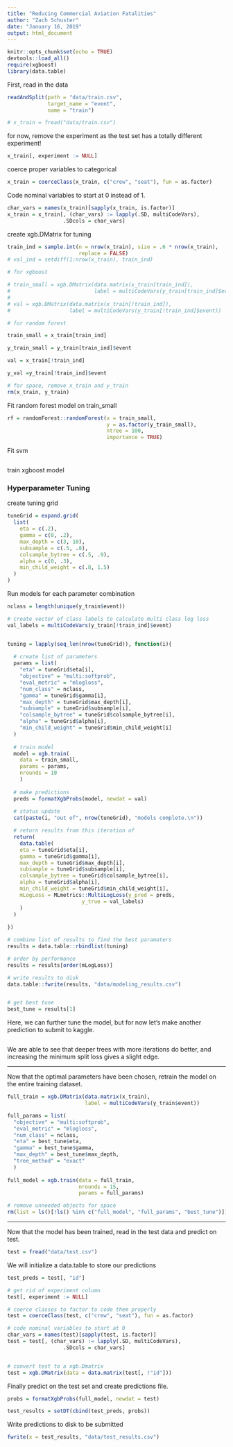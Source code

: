 ```yaml
---
title: "Reducing Commercial Aviation Fatalities"
author: "Zach Schuster"
date: "January 16, 2019"
output: html_document
---
```


```r
knitr::opts_chunk$set(echo = TRUE)
devtools::load_all()
require(xgboost)
library(data.table)
```


First, read in the data

```r

readAndSplit(path = "data/train.csv",
             target_name = "event",
             name = "train")

# x_train = fread("data/train.csv")

```


for now, remove the experiment as the test set has a totally different experiment!

```r
x_train[, experiment := NULL]

```


coerce proper variables to categorical
```r
x_train = coerceClass(x_train, c("crew", "seat"), fun = as.factor)

```



Code nominal variables to start at 0 instead of 1.

```r
char_vars = names(x_train)[sapply(x_train, is.factor)]
x_train = x_train[, (char_vars) := lapply(.SD, multiCodeVars),
                  .SDcols = char_vars]

```




create xgb.DMatrix for tuning
```r

train_ind = sample.int(n = nrow(x_train), size = .6 * nrow(x_train),
                       replace = FALSE)
# val_ind = setdiff(1:nrow(x_train), train_ind)

# for xgboost

# train_small = xgb.DMatrix(data.matrix(x_train[train_ind]),
#                           label = multiCodeVars(y_train[train_ind]$event))
# 
# val = xgb.DMatrix(data.matrix(x_train[!train_ind]),
#                   label = multiCodeVars(y_train[!train_ind]$event))
```

```r

# for random forest

train_small = x_train[train_ind]

y_train_small = y_train[train_ind]$event

val = x_train[!train_ind]

y_val =y_train[!train_ind]$event

# for space, remove x_train and y_train
rm(x_train, y_train)
```


Fit random forest model on train_small

```r

rf = randomForest::randomForest(x = train_small,
                                y = as.factor(y_train_small),
                                ntree = 100,
                                importance = TRUE)
```


Fit svm

```r

```


train xgboost model

### Hyperparameter Tuning

create tuning grid

```r
tuneGrid = expand.grid(
  list(
    eta = c(.2),
    gamma = c(0, .2),
    max_depth = c(3, 10),
    subsample = c(.5, .8),
    colsample_bytree = c(.5, .9),
    alpha = c(0, .3),
    min_child_weight = c(.8, 1.5)
  )
)
```

Run models for each parameter combination

```r
nclass = length(unique(y_train$event))

# create vector of class labels to calculate multi class log loss
val_labels = multiCodeVars(y_train[!train_ind]$event)


tuning = lapply(seq_len(nrow(tuneGrid)), function(i){
  
  # create list of parameters
  params = list(
    "eta" = tuneGrid$eta[i],
    "objective" = "multi:softprob",
    "eval_metric" = "mlogloss",
    "num_class" = nclass,
    "gamma" = tuneGrid$gamma[i],
    "max_depth" = tuneGrid$max_depth[i],
    "subsample" = tuneGrid$subsample[i],
    "colsample_bytree" = tuneGrid$colsample_bytree[i],
    "alpha" = tuneGrid$alpha[i],
    "min_child_weight" = tuneGrid$min_child_weight[i]
  )
  
  # train model
  model = xgb.train(
    data = train_small,
    params = params,
    nrounds = 10
    )
  
  # make predictions
  preds = formatXgbProbs(model, newdat = val)
  
  # status update
  cat(paste(i, "out of", nrow(tuneGrid), "models complete.\n"))

  # return results from this iteration of 
  return(
    data.table(
    eta = tuneGrid$eta[i],
    gamma = tuneGrid$gamma[i],
    max_depth = tuneGrid$max_depth[i],
    subsample = tuneGrid$subsample[i],
    colsample_bytree = tuneGrid$colsample_bytree[i],
    alpha = tuneGrid$alpha[i],
    min_child_weight = tuneGrid$min_child_weight[i],
    mLogLoss = MLmetrics::MultiLogLoss(y_pred = preds,
                        y_true = val_labels)
    )
  )
  
})

# combine list of results to find the best paramaters
results = data.table::rbindlist(tuning)

# order by performance
results = results[order(mLogLoss)]

# write results to disk
data.table::fwrite(results, "data/modeling_results.csv")


# get best tune
best_tune = results[1]
```


Here, we can further tune the model, but for now let's make another prediction to
submit to kaggle.

```r

```

We are able to see that deeper trees with more iterations do better, and increasing the minimum split loss gives a slight edge. 


***

Now that the optimal parameters have been chosen, retrain the model on the entire training dataset.

```r
full_train = xgb.DMatrix(data.matrix(x_train),
                         label = multiCodeVars(y_train$event))

full_params = list(
  "objective" = "multi:softprob",
  "eval_metric" = "mlogloss",
  "num_class" = nclass,
  "eta" = best_tune$eta,
  "gamma" = best_tune$gamma,
  "max_depth" = best_tune$max_depth,
  "tree_method" = "exact"
  )
  
full_model = xgb.train(data = full_train,
                       nrounds = 15,
                       params = full_params)

# remove unneeded objects for space
rm(list = ls()[!ls() %in% c("full_model", "full_params", "best_tune")])
```

***

Now that the model has been trained, read in the test data and predict on test.

```r

test = fread("data/test.csv")
```


We will initialize a data.table to store our predictions
```r
test_preds = test[, "id"]
```


```r
# get rid of experiment column
test[, experiment := NULL]

# coerce classes to factor to code them properly
test = coerceClass(test, c("crew", "seat"), fun = as.factor)

# code nominal variables to start at 0
char_vars = names(test)[sapply(test, is.factor)]
test = test[, (char_vars) := lapply(.SD, multiCodeVars),
                  .SDcols = char_vars]


# convert test to a xgb.Dmatrix
test = xgb.DMatrix(data = data.matrix(test[, !"id"]))
```

Finally predict on the test set and create predictions file.

```r
probs = formatXgbProbs(full_model, newdat = test)

test_results = setDT(cbind(test_preds, probs))
```

Write predictions to disk to be submitted

```r
fwrite(x = test_results, "data/test_results.csv")
```

